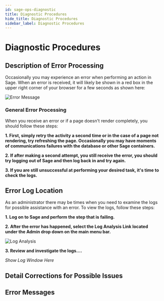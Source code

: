 ```yaml
---
id: sage-ops-diagnostic
title: Diagnostic Procedures
hide_title: Diagnostic Procedures
sidebar_label: Diagnostic Procedures
---
```


# Diagnostic Procedures

## Description of Error Processing

Occasionally you may experience an error when performing an action in Sage. When an error is received, it will likely be shown in a red box in the upper right corner of your browser for a few seconds as shown here:

![Error Message](/img/ErrorExample.png)

### General Error Processing

When you receive an error or if a page doesn't render completely, you should follow these steps:

**1. First, simply retry the activity a second time or in the case of a page not rendering, try refreshing the page. Occasionally you may have moments of communications failures with the database or other Sage containers.**

**2. If after making a second attempt, you still receive the error, you should try logging out of Sage and then log back in and try again.**

**3. If you are still unsuccessful at performing your desired task, it's time to check the logs.**

## Error Log Location

As an administrator there may be times when you need to examine the logs for possible assistance with an error. To view the logs, follow these steps:

**1. Log on to Sage and perform the step that is failing.**

**2. After the error has happened, select the Log Analysis Link located under the Admin drop down on the main menu bar.**

![Log Analysis](/img/LogAnalysisMenuItem.png)

**3. Review and investigate the logs....**

_Show Log Window Here_

## Detail Corrections for Possible Issues

## Error Messages
